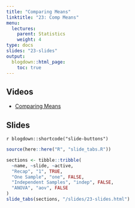 ```yaml
---
title: "Comparing Means"
linktitle: "23: Comp Means"
menu:
  lectures:
    parent: Statistics
    weight: 4
type: docs
slides: "23-slides"
output:
  blogdown::html_page:
    toc: true
---
```


## Videos

- [Comparing Means](https://youtu.be/jQ_C_tZQea4)

## Slides

`r blogdown::shortcode("slide-buttons")`

```r

source(here::here("R", "slide_tabs.R"))

sections <- tibble::tribble(
  ~name, ~slide, ~active,
  "Recap", "1", TRUE,
  "One Sample", "one", FALSE,
  "Independent Samples", "indep", FALSE,
  "ANOVA", "aov", FALSE
)
slide_tabs(sections, "/slides/23-slides.html")
```